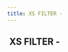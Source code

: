 ```yaml
---
title: XS FILTER -
---
```


## <img src="../assets/docuBadge (11).png" alt="" data-size="line" /> XS FILTER -  <a href="#xs" id="xs"></a>
